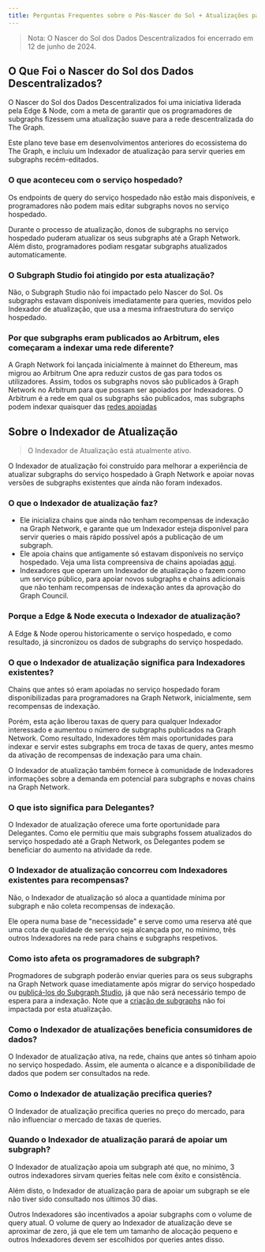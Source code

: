 ```yaml
---
title: Perguntas Frequentes sobre o Pós-Nascer do Sol + Atualizações para a Graph Network
---
```


> Nota: O Nascer do Sol dos Dados Descentralizados foi encerrado em 12 de junho de 2024.

## O Que Foi o Nascer do Sol dos Dados Descentralizados?

O Nascer do Sol dos Dados Descentralizados foi uma iniciativa liderada pela Edge & Node, com a meta de garantir que os programadores de subgraphs fizessem uma atualização suave para a rede descentralizada do The Graph.

Este plano teve base em desenvolvimentos anteriores do ecossistema do The Graph, e incluiu um Indexador de atualização para servir queries em subgraphs recém-editados.

### O que aconteceu com o serviço hospedado?

Os endpoints de query do serviço hospedado não estão mais disponíveis, e programadores não podem mais editar subgraphs novos no serviço hospedado.

Durante o processo de atualização, donos de subgraphs no serviço hospedado puderam atualizar os seus subgraphs até a Graph Network. Além disto, programadores podiam resgatar subgraphs atualizados automaticamente.

### O Subgraph Studio foi atingido por esta atualização?

Não, o Subgraph Studio não foi impactado pelo Nascer do Sol. Os subgraphs estavam disponíveis imediatamente para queries, movidos pelo Indexador de atualização, que usa a mesma infraestrutura do serviço hospedado.

### Por que subgraphs eram publicados ao Arbitrum, eles começaram a indexar uma rede diferente?

A Graph Network foi lançada inicialmente à mainnet do Ethereum, mas migrou ao Arbitrum One apra reduzir custos de gas para todos os utilizadores. Assim, todos os subgraphs novos são publicados à Graph Network no Arbitrum para que possam ser apoiados por Indexadores. O Arbitrum é a rede em qual os subgraphs são publicados, mas subgraphs podem indexar quaisquer das [redes apoiadas](/supported-networks/)

## Sobre o Indexador de Atualização

> O Indexador de Atualização está atualmente ativo.

O Indexador de atualização foi construído para melhorar a experiência de atualizar subgraphs do serviço hospedado à Graph Network e apoiar novas versões de subgraphs existentes que ainda não foram indexados.

### O que o Indexador de atualização faz?

- Ele inicializa chains que ainda não tenham recompensas de indexação na Graph Network, e garante que um Indexador esteja disponível para servir queries o mais rápido possível após a publicação de um subgraph.
- Ele apoia chains que antigamente só estavam disponíveis no serviço hospedado. Veja uma lista compreensiva de chains apoiadas [aqui](/supported-networks/).
- Indexadores que operam um Indexador de atualização o fazem como um serviço público, para apoiar novos subgraphs e chains adicionais que não tenham recompensas de indexação antes da aprovação do Graph Council.

### Porque a Edge & Node executa o Indexador de atualização?

A Edge & Node operou historicamente o serviço hospedado, e como resultado, já sincronizou os dados de subgraphs do serviço hospedado.

### O que o Indexador de atualização significa para Indexadores existentes?

Chains que antes só eram apoiadas no serviço hospedado foram disponibilizadas para programadores na Graph Network, inicialmente, sem recompensas de indexação.

Porém, esta ação liberou taxas de query para qualquer Indexador interessado e aumentou o número de subgraphs publicados na Graph Network. Como resultado, Indexadores têm mais oportunidades para indexar e servir estes subgraphs em troca de taxas de query, antes mesmo da ativação de recompensas de indexação para uma chain.

O Indexador de atualização também fornece à comunidade de Indexadores informações sobre a demanda em potencial para subgraphs e novas chains na Graph Network.

### O que isto significa para Delegantes?

O Indexador de atualização oferece uma forte oportunidade para Delegantes. Como ele permitiu que mais subgraphs fossem atualizados do serviço hospedado até a Graph Network, os Delegantes podem se beneficiar do aumento na atividade da rede.

### O Indexador de atualização concorreu com Indexadores existentes para recompensas?

Não, o Indexador de atualização só aloca a quantidade mínima por subgraph e não coleta recompensas de indexação.

Ele opera numa base de "necessidade" e serve como uma reserva até que uma cota de qualidade de serviço seja alcançada por, no mínimo, três outros Indexadores na rede para chains e subgraphs respetivos.

### Como isto afeta os programadores de subgraph?

Progmadores de subgraph poderão enviar queries para os seus subgraphs na Graph Network quase imediatamente após migrar do serviço hospedado ou [publicá-los do Subgraph Studio](/subgraphs/developing/publishing/publishing-a-subgraph/), já que não será necessário tempo de espera para a indexação. Note que a [criação de subgraphs](/developing/creating-a-subgraph/) não foi impactada por esta atualização.

### Como o Indexador de atualizações beneficia consumidores de dados?

O Indexador de atualização ativa, na rede, chains que antes só tinham apoio no serviço hospedado. Assim, ele aumenta o alcance e a disponibilidade de dados que podem ser consultados na rede.

### Como o Indexador de atualização precifica queries?

O Indexador de atualização precifica queries no preço do mercado, para não influenciar o mercado de taxas de queries.

### Quando o Indexador de atualização parará de apoiar um subgraph?

O Indexador de atualização apoia um subgraph até que, no mínimo, 3 outros indexadores sirvam queries feitas nele com êxito e consistência.

Além disto, o Indexador de atualização para de apoiar um subgraph se ele não tiver sido consultado nos últimos 30 dias.

Outros Indexadores são incentivados a apoiar subgraphs com o volume de query atual. O volume de query ao Indexador de atualização deve se aproximar de zero, já que ele tem um tamanho de alocação pequeno e outros Indexadores devem ser escolhidos por queries antes disso.
